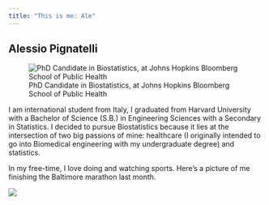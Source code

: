 ---
title: "This is me: Ale"
---

## Alessio Pignatelli


![PhD Candidate in Biostatistics, at Johns Hopkins Bloomberg School of Public Health](Alessio Pignatelli Headshot .jpeg)

I am international student from Italy, I graduated from Harvard University with a Bachelor of Science (S.B.) in Engineering Sciences with a Secondary in Statistics. I decided to pursue Biostatistics because it lies at the intersection of two big passions of mine: healthcare (I originally intended to go into Biomedical engineering with my undergraduate degree) and statistics.

In my free-time, I love doing and watching sports. Here's a picture of me finishing the Baltimore marathon last month.

![](WhatsApp Image 2023-10-31 at 22.09.03.jpeg)
